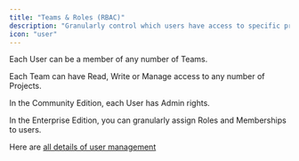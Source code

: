 ```yaml
---
title: "Teams & Roles (RBAC)"
description: "Granularly control which users have access to specific projects and surveys."
icon: "user"
---
```


Each User can be a member of any number of Teams.

Each Team can have Read, Write or Manage access to any number of Projects.

In the Community Edition, each User has Admin rights.

In the Enterprise Edition, you can granularly assign Roles and Memberships to users.

Here are [all details of user management](https://formbricks.com/docs/xm-and-surveys/core-features/user-management#memberships)